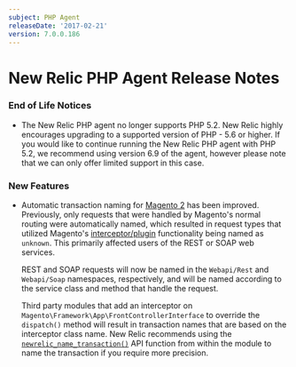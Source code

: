 ```yaml
---
subject: PHP Agent
releaseDate: '2017-02-21'
version: 7.0.0.186
---
```


# New Relic PHP Agent Release Notes

### End of Life Notices

* The New Relic PHP agent no longer supports PHP 5.2. New Relic highly encourages upgrading to a supported version of PHP - 5.6 or higher. If you would like to continue running the New Relic PHP agent with PHP 5.2, we recommend using version 6.9 of the agent, however please note that we can only offer limited support in this case.

### New Features

* Automatic transaction naming for [Magento 2](https://docs.newrelic.com/docs/agents/php-agent/frameworks-libraries/magento-specific-functionality) has been improved. Previously, only requests that were handled by Magento's normal routing were automatically named, which resulted in request types that utilized Magento's [interceptor/plugin](http://devdocs.magento.com/guides/v2.0/extension-dev-guide/plugins.html) functionality being named as `unknown`. This primarily affected users of the REST or SOAP web services.

  REST and SOAP requests will now be named in the `Webapi/Rest` and `Webapi/Soap` namespaces, respectively, and will be named according to the service class and method that handle the request.

  Third party modules that add an interceptor on `Magento\Framework\App\FrontControllerInterface` to override the `dispatch()` method will result in transaction names that are based on the interceptor class name. New Relic recommends using the [`newrelic_name_transaction()`](https://docs.newrelic.com/docs/agents/php-agent/configuration/php-agent-api#api-name-wt) API function from within the module to name the transaction if you require more precision.
